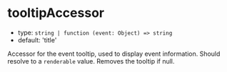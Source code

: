 
# tooltipAccessor

- type: `string | function (event: Object) => string`
- default: 'title'

Accessor for the event tooltip, used to display event information. Should resolve to a `renderable` value. Removes the tooltip if null.

<Story id="props--tooltip-accessor" />
